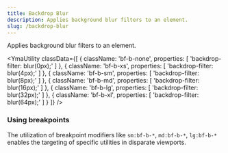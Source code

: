 ```yaml
---
title: Backdrop Blur
description: Applies background blur filters to an element.
slug: /backdrop-blur
---
```



Applies background blur filters to an element.

<YmaUtility
  classData={[
    {
      className: 'bf-b-none',
      properties: [
        'backdrop-filter: blur(0px);'
      ]
    },
    {
      className: 'bf-b-xs',
      properties: [
        'backdrop-filter: blur(4px);'
      ]
    },
    {
      className: 'bf-b-sm',
      properties: [
        'backdrop-filter: blur(8px);'
      ]
    },
    {
      className: 'bf-b-md',
      properties: [
        'backdrop-filter: blur(16px);'
      ]
    },
    {
      className: 'bf-b-lg',
      properties: [
        'backdrop-filter: blur(32px);'
      ]
    },
    {
      className: 'bf-b-xl',
      properties: [
        'backdrop-filter: blur(64px);'
      ]
    }
  ]}
/>

### Using breakpoints

The utilization of breakpoint modifiers like `sm:bf-b-*`, `md:bf-b-*`, `lg:bf-b-*` enables the targeting of specific utilities in disparate viewports.